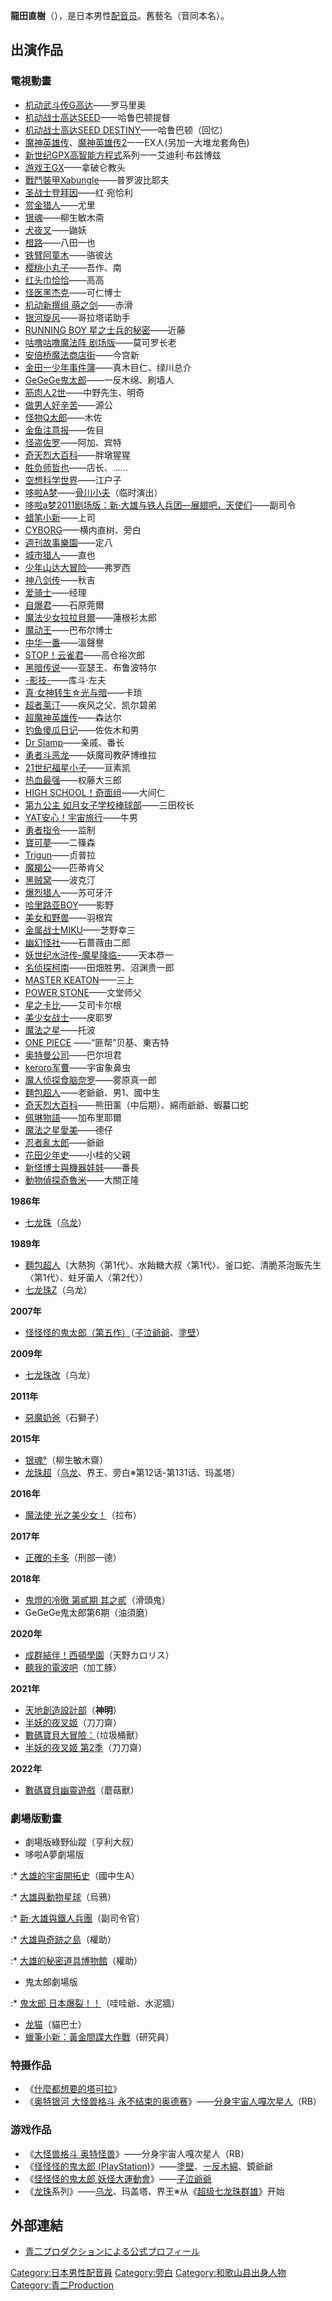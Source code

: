 {{blpunsourced|time=2019-06-25T22:16:43+00:00}}
{{Japanese|japanese=龍田 直樹<br/>竜田 直樹|kana=たつた なおき|romaji=Tatsuta Naoki}}
'''龍田直樹'''（{{bd|1950年|9月8日}}），是日本男性[[配音员|配音员]]。舊藝名'''{{lang|ja|竜田直樹}}'''（音同本名）。

== 出演作品 ==
=== 電視動畫 ===
* [[机动武斗传G高达|机动武斗传G高达]]——罗马里奥
* [[机动战士高达SEED|机动战士高达SEED]]——哈鲁巴顿提督
* [[机动战士高达SEED_DESTINY|机动战士高达SEED DESTINY]]——哈鲁巴顿（回忆）
* [[魔神英雄传|魔神英雄传]]、[[魔神英雄传2|魔神英雄传2]]一一EX人(另加一大堆龙套角色)
* [[新世纪GPX高智能方程式|新世纪GPX高智能方程式]]系列一一艾迪利·布兹博兹
* [[游戏王GX|游戏王GX]]——拿破仑教头
* [[戰鬥裝甲Xabungle|戰鬥裝甲Xabungle]]——普罗波比耶夫
* [[圣战士登拜因|圣战士登拜因]]——红·宛恰利
* [[赏金猎人|赏金猎人]]——尤里
* [[银魂|银魂]]——柳生敏木斋
* [[犬夜叉|犬夜叉]]——鼬妖
* [[橙路|橙路]]——八田一也
* [[铁臂阿童木|铁臂阿童木]]——骆彼达
* [[樱桃小丸子|樱桃小丸子]]——吾作、南
* [[红头巾恰恰|红头巾恰恰]]——高高
* [[怪醫黑傑克_(動畫)|怪医黑杰克]]——可仁博士
* [[机动新撰组_萌之剑|机动新撰组 萌之剑]]——赤滑
* [[银河旋风|银河旋风]]——哥拉塔诺助手
* [[RUNNING_BOY_星之士兵的秘密|RUNNING BOY 星之士兵的秘密]]——近藤
* [[咕噜咕噜魔法阵_剧场版|咕噜咕噜魔法阵 剧场版]]——莫可罗长老
* [[安倍桥魔法商店街|安倍桥魔法商店街]]——今宫新
* [[金田一少年事件簿|金田一少年事件簿]]——真木目仁、绿川总介
* [[GeGeGe鬼太郎|GeGeGe鬼太郎]]——一反木绵、刷墙人
* [[筋肉人2世|筋肉人2世]]——中野先生、明奇
* [[做男人好辛苦|做男人好辛苦]]——源公 　　
* [[怪物Q太郎|怪物Q太郎]]——木佐
* [[金鱼注意报|金鱼注意报]]——佐目
* [[怪盗佐罗|怪盗佐罗]]——阿加、宾特
* [[奇天烈大百科|奇天烈大百科]]——胖墩猩猩
* [[胜负师哲也|胜负师哲也]]——店长、……
* [[空想科学世界|空想科学世界]]——江户子
* [[哆啦A梦|哆啦A梦]]——[[骨川小夫|骨川小夫]]（临时演出）
* [[哆啦a梦2011剧场版：新·大雄与铁人兵团—展翅吧，天使们|哆啦a梦2011剧场版：新·大雄与铁人兵团—展翅吧，天使们]]——副司令
* [[蜡笔小新|蜡笔小新]]——上司
* [[CYBORG|CYBORG]]——横内直树、旁白
* [[週刊故事樂園|週刊故事樂園]]——定八
* [[城市猎人|城市猎人]]——直也
* [[少年山达大冒险|少年山达大冒险]]——弗罗西
* [[神八剑传|神八剑传]]——秋吉
* [[爱骑士|爱骑士]]——经理
* [[自爆君|自爆君]]——石原莞爾
* [[魔法少女拉拉貝爾|魔法少女拉拉貝爾]]——蓮根衫太郎
* [[魔动王|魔动王]]——巴布尔博士
* [[中华一番|中华一番]]——溫聲譽
* [[STOP！云雀君|STOP！云雀君]]——高仓裕次郎
* [[黑暗传说|黑暗传说]]——亚瑟王、布鲁波特尔
* [[-影技-|-影技-]]——库斗·左夫
* [[真·女神转生☆光与暗|真·女神转生☆光与暗]]——卡琐
* [[超者莱汀|超者莱汀]]——疾风之父、凯尔碧弟
* [[超魔神英雄传|超魔神英雄传]]——森达尔
* [[钓鱼傻瓜日记|钓鱼傻瓜日记]]——佐佐木和男
* [[Dr_Slamp|Dr Slamp]]——亲戚、番长
* [[勇者斗恶龙|勇者斗恶龙]]——妖魔司教萨博维拉
* [[21世纪福星小子|21世纪福星小子]]——亘素凯
* [[热血最强|热血最强]]——权藤大三郎
* [[HIGH_SCHOOL！奇面组|HIGH SCHOOL！奇面组]]——大间仁
* [[第九公主_如月女子学校棒球部|第九公主 如月女子学校棒球部]]——三田校长
* [[YAT安心！宇宙旅行|YAT安心！宇宙旅行]]——牛男
* [[勇者指令|勇者指令]]——监制
* [[寶可夢|寶可夢]]——二篠森
* [[Trigun|Trigun]]——贞普拉
* [[魔羯公|魔羯公]]——匹蒂肯父
* [[黑贼窝|黑贼窝]]——波克汀
* [[爆烈猎人|爆烈猎人]]——苏可牙汗 　
* [[哈里路亚BOY|哈里路亚BOY]]——影野
* [[美女和野兽|美女和野兽]]——羽根宾
* [[金属战士MIKU|金属战士MIKU]]——芝野幸三
* [[幽幻怪社|幽幻怪社]]——石蔷薇由二郎
* [[妖世纪水浒传-魔星降临-|妖世纪水浒传-魔星降临-]]——天本恭一
* [[名侦探柯南|名侦探柯南]]——田畑胜男、沼渊贵一郎
* [[MASTER_KEATON|MASTER KEATON]]——三上
* [[POWER_STONE|POWER STONE]]——文堂师父
* [[星之卡比|星之卡比]]——艾司卡尔根
* [[美少女战士|美少女战士]]——皮耶罗 　　
* [[魔法之星|魔法之星]]——托波
* [[ONE_PIECE_(動畫)|ONE PIECE]] ——“匪帮”贝基、東吉特
* [[奥特曼公司|奥特曼公司]]——巴尔坦君
* [[keroro军曹|keroro军曹]]——宇宙象鼻虫
* [[魔人侦探食脑奈罗|魔人侦探食脑奈罗]]——雾原真一郎
* [[麵包超人|麵包超人]]——老爺爺、男1、國中生
* [[奇天烈大百科|奇天烈大百科]]——熊田薰（中后期）、綿雨爺爺、蝦蟇口蛇
* [[佩琳物語|佩琳物語]]——加布里耶爾
* [[魔法之星愛美|魔法之星愛美]]——德仔
* [[忍者亂太郎|忍者亂太郎]]——爺爺
* [[花田少年史|花田少年史]]——小桂的父親
* [[新怪博士與機器娃娃|新怪博士與機器娃娃]]——番長
* [[動物偵探奇魯米|動物偵探奇魯米]]——大關正隆
'''1986年'''
* [[七龙珠|七龙珠]]（[[乌龙_(龙珠)|乌龙]]）
'''1989年'''
* [[麵包超人|麵包超人]]（大熱狗〈第1代〉、水飴糖大叔〈第1代〉、釜口蛇、清脆茶泡飯先生〈第1代〉、蛀牙菌人〈第2代〉）
* [[七龙珠Z|七龙珠Z]]（乌龙）
'''2007年'''
* [[鬼太郎|怪怪怪的鬼太郎（第五作）]]（[[子泣爺爺_(鬼太郎)|子泣爺爺]]、[[塗壁_(鬼太郎)|塗壁]]）
'''2009年'''
* [[七龙珠改|七龙珠改]]（乌龙）
'''2011年'''
* [[惡魔奶爸|惡魔奶爸]]（石獅子）
'''2015年'''
* [[銀魂_(動畫)|银魂°]]（柳生敏木齋）
* [[龙珠超|龙珠超]]（[[乌龙_(龙珠)|乌龙]]、界王、旁白※第12话-第131话、玛盖塔）
'''2016年'''
* [[魔法使_光之美少女！|魔法使 光之美少女！]]（拉布）
'''2017年'''
* [[正確的卡多|正確的卡多]]（刑部一德）
'''2018年'''
* [[鬼燈的冷徹|鬼燈的冷徹 第貳期 其之貳]]（滑頭鬼）
* GeGeGe鬼太郎第6期（油須磨）
'''2020年'''
* [[成群結伴！西頓學園|成群結伴！西頓學園]]（天野カロリス）<!--1月6日-->
* [[聽我的電波吧|聽我的電波吧]]（加工豚）<!--6月5日-->
'''2021年'''
* [[天地創造設計部|天地創造設計部]]（'''神明'''）<!--1月7日-->
* [[半妖的夜叉姬|半妖的夜叉姬]]（刀刀齋）<!--3月6日-->
* [[數碼寶貝大冒險：|數碼寶貝大冒險：]]（垃圾桶獸）<!--4月4日-->
* [[半妖的夜叉姬|半妖的夜叉姬 第2季]]（刀刀齋）<!--10月2日-->
'''2022年'''
* [[數碼寶貝幽靈遊戲|數碼寶貝幽靈遊戲]]（蘑菇獸）

=== 劇場版動畫 ===
* 劇場版綠野仙蹤（亨利大叔）
* 哆啦A夢劇場版
:* [[大雄的宇宙開拓史|大雄的宇宙開拓史]]（國中生A）
:* [[大雄與動物星球|大雄與動物星球]]（烏鴉）
:* [[新·大雄與鐵人兵團|新·大雄與鐵人兵團]]（副司令官）
:* [[大雄與奇跡之島|大雄與奇跡之島]]（權助）
:* [[大雄的秘密道具博物館|大雄的秘密道具博物館]]（權助）
* 鬼太郎劇場版
:* [[鬼太郎_日本爆裂！！|鬼太郎 日本爆裂！！]]（哇哇爺、水泥牆）
* [[龙猫|龙猫]]（貓巴士）
* [[蠟筆小新：黃金間諜大作戰|蠟筆小新：黃金間諜大作戰]]（研究員）

=== 特摄作品 ===
* 《[[什麼都想要的塔可拉|什麼都想要的塔可拉]]》
* 《[[奥特银河_大怪兽格斗_永不结束的奥德赛|奥特银河 大怪兽格斗 永不结束的奥德赛]]》——[[分身宇宙人嘎次星人|分身宇宙人嘎次星人]]（RB）

=== 游戏作品 ===
* 《[[大怪兽格斗_奥特怪兽|大怪兽格斗 奥特怪兽]]》——分身宇宙人嘎次星人（RB）
* 《[[怪怪怪的鬼太郎_(PlayStation)|怪怪怪的鬼太郎 (PlayStation)]]》——[[塗壁_(鬼太郎)|塗壁]]、[[一反木綿_(鬼太郎)|一反木綿]]、鏡爺爺
* 《[[怪怪怪的鬼太郎_妖怪大運動會|怪怪怪的鬼太郎 妖怪大運動會]]》——[[子泣爺爺_(鬼太郎)|子泣爺爺]]
* 《[[龙珠|龙珠]]系列》——[[乌龙_(龙珠)|乌龙]]、玛盖塔、界王※从《[[超级七龙珠群雄|超级七龙珠群雄]]》开始

== 外部連結 ==
* {{Ja}}[http://www.aoni.co.jp/actor/ta/tatsuta-naoki.html 青二プロダクションによる公式プロフィール]

{{青二Production}}

{{DEFAULTSORT:Tatsuta Naoki}}
[[Category:日本男性配音員|Category:日本男性配音員]]
[[Category:旁白|Category:旁白]]
[[Category:和歌山县出身人物|Category:和歌山县出身人物]]
[[Category:青二Production|Category:青二Production]]